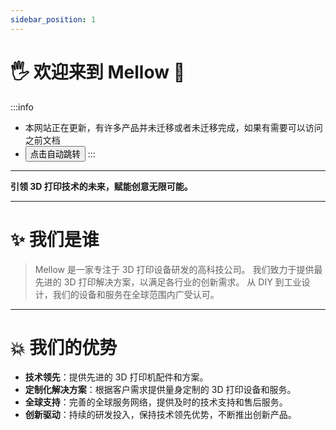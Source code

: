 ```yaml
---
sidebar_position: 1
---
```




# 🖐 欢迎来到 Mellow 🎉️

:::info
* 本网站正在更新，有许多产品并未迁移或者未迁移完成，如果有需要可以访问之前文档
* <Button variant="contained" disableElevation href="https://mellow-old.klipper.cn/#/">点击自动跳转</Button>
:::
---

**引领 3D 打印技术的未来，赋能创意无限可能。**

---

# ✨ 我们是谁

> Mellow 是一家专注于 3D 打印设备研发的高科技公司。
> 我们致力于提供最先进的 3D 打印解决方案，以满足各行业的创新需求。
> 从 DIY 到工业设计，我们的设备和服务在全球范围内广受认可。

---

# 💥 我们的优势

- **技术领先**：提供先进的 3D 打印机配件和方案。
- **定制化解决方案**：根据客户需求提供量身定制的 3D 打印设备和服务。
- **全球支持**：完善的全球服务网络，提供及时的技术支持和售后服务。
- **创新驱动**：持续的研发投入，保持技术领先优势，不断推出创新产品。



